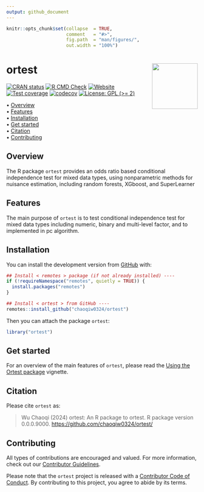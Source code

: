 ```yaml
---
output: github_document
---
```


<!-- README.md is generated from README.Rmd. Please edit that file -->


```r
knitr::opts_chunk$set(collapse  = TRUE,
                      comment   = "#>",
                      fig.path  = "man/figures/",
                      out.width = "100%")
```



ortest <img src="man/figures/package-sticker.png" align="right" style="float:right; height:120px;"/>
=========================================================

<!-- badges: start -->
[![CRAN status](https://www.r-pkg.org/badges/version/ortest)](https://CRAN.R-project.org/package=ortest)
[![R CMD Check](https://github.com/chaoqiw0324/ortest/actions/workflows/R-CMD-check.yaml/badge.svg)](https://github.com/chaoqiw0324/ortest/actions/workflows/R-CMD-check.yaml)
[![Website](https://github.com/chaoqiw0324/ortest/actions/workflows/pkgdown.yaml/badge.svg)](https://github.com/chaoqiw0324/ortest/actions/workflows/pkgdown.yaml)
[![Test coverage](https://github.com/chaoqiw0324/ortest/actions/workflows/test-coverage.yaml/badge.svg)](https://github.com/chaoqiw0324/ortest/actions/workflows/test-coverage.yaml)
[![codecov](https://codecov.io/gh/chaoqiw0324/ortest/branch/master/graph/badge.svg)](https://codecov.io/gh/chaoqiw0324/ortest)
[![License: GPL (>= 2)](https://img.shields.io/badge/License-GPL%20%28%3E%3D%202%29-blue.svg)](https://choosealicense.com/licenses/gpl-2.0/)
<!-- badges: end -->



<p align="left">
  • <a href="#overview">Overview</a><br>
  • <a href="#features">Features</a><br>
  • <a href="#installation">Installation</a><br>
  • <a href="#get-started">Get started</a><br>
  <!-- • <a href="#long-form-documentations">Long-form documentations</a><br> -->
  • <a href="#citation">Citation</a><br>
  • <a href="#contributing">Contributing</a><br>
  <!-- • <a href="#acknowledgments">Acknowledgments</a><br> -->
  <!-- • <a href="#references">References</a> -->
</p>



## Overview

The R package `ortest` provides an odds ratio based conditional independence test for mixed data types, using nonparametric methods for nuisance estimation, including random forests, XGboost, and SuperLearner

## Features

The main purpose of `ortest` is to test conditional independence test for mixed data types including numeric, binary and multi-level factor, and to implemented in pc algorithm. 



## Installation

You can install the development version from [GitHub](https://github.com/) with:

```r
## Install < remotes > package (if not already installed) ----
if (!requireNamespace("remotes", quietly = TRUE)) {
  install.packages("remotes")
}

## Install < ortest > from GitHub ----
remotes::install_github("chaoqiw0324/ortest")
```

Then you can attach the package `ortest`:

```r
library("ortest")
```



## Get started

For an overview of the main features of `ortest`, please read the [Using the Ortest package
](https://chaoqiw0324.github.io/ortest/articles/ortest.html)
vignette.



## Citation

Please cite `ortest` as:

> Wu Chaoqi (2024) ortest: An R package to ortest. R package
> version 0.0.0.9000. <https://github.com/chaoqiw0324/ortest/>

## Contributing

All types of contributions are encouraged and valued. For more
information, check out our [Contributor
Guidelines](https://github.com/chaoqiw0324/ortest/blob/main/CONTRIBUTING.md).

Please note that the `ortest` project is released with a [Contributor
Code of
Conduct](https://contributor-covenant.org/version/2/1/CODE_OF_CONDUCT.html).
By contributing to this project, you agree to abide by its terms.


